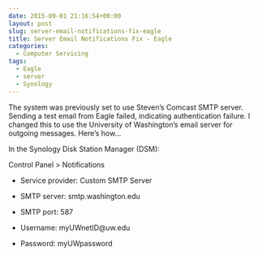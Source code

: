 ```yaml
---
date: 2015-09-01 21:16:54+00:00
layout: post
slug: server-email-notifications-fix-eagle
title: Server Email Notifications Fix - Eagle
categories:
  - Computer Servicing
tags:
  - Eagle
  - server
  - Synology
---
```


The system was previously set to use Steven’s Comcast SMTP server. Sending a test email from Eagle failed, indicating authentication failure. I changed this to use the University of Washington’s email server for outgoing messages. Here’s how…

In the Synology Disk Station Manager (DSM):

Control Panel > Notifications




    
  * Service provider: Custom SMTP Server

    
  * SMTP server: smtp.washington.edu

    
  * SMTP port: 587

    
  * Username: myUWnetID@uw.edu

    
  * Password: myUWpassword


